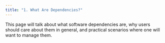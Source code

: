 ```yaml
---
title: "1. What Are Dependencies?"
---
```


This page will talk about what software dependencies are, why users should care about them in general, and practical scenarios where one will want to manage them.
